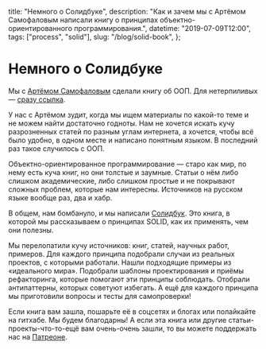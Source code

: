   title: "Немного о Солидбуке",
  description:
    "Как и зачем мы с Артёмом Самофаловым написали книгу о принципах объектно-ориентированного программирования.",
  datetime: "2019-07-09T12:00",
  tags: ["process", "solid"],
  slug: "/blog/solid-book",
};

# Немного о Солидбуке

Мы с [Артёмом Самофаловым](https://github.com/dex157) сделали книгу об ООП. Для нетерпиливых — [сразу ссылка](https://ota-solid.now.sh).

У нас с Артёмом зудит, когда мы ищем материалы по какой-то теме и не можем найти достаточно годноты. Нам не хочется искать кучу разрозненных статей по разным углам интернета, а хочется, чтобы всё было удобно, в одном месте и написано понятным языком. В последний раз такое случилось с ООП.

Объектно-ориентированное программирование — старо как мир, по нему есть куча книг, но они толстые и заумные. Статьи о нём либо слишком академические, либо слишком простые и не покрывают сложных проблем, которые нам интересны. Источников на русском языке вообще раз, два и хабр.

В общем, нам бомбануло, и мы написали [Солидбук](https://ota-solid.now.sh). Это книга, в которой мы рассказываем о принципах SOLID, как их применять, чем они полезны.

Мы перелопатили кучу источников: книг, статей, научных работ, примеров. Для каждого принципа подобрали случаи из реальных проектов, с которыми работали. Нашли подходящие примеры из «идеального мира». Подобрали шаблоны проектирования и приёмы рефакторинга, которые помогают эти принципы соблюдать. Отобрали антипаттерны, которых советуют избегать. А ещё для каждого принципа мы приготовили вопросы и тесты для самопроверки!

Если книга вам зашла, пошарьте её в соцсетях и блогах или полайкайте на гитхабе. Мы будем благодарны! А если эта книга или другие статьи-проекты-что-то-ещё вам очень-очень зашли, то вы можете поддержать нас на [Патреоне](https://www.patreon.com/open_tech_authors).
